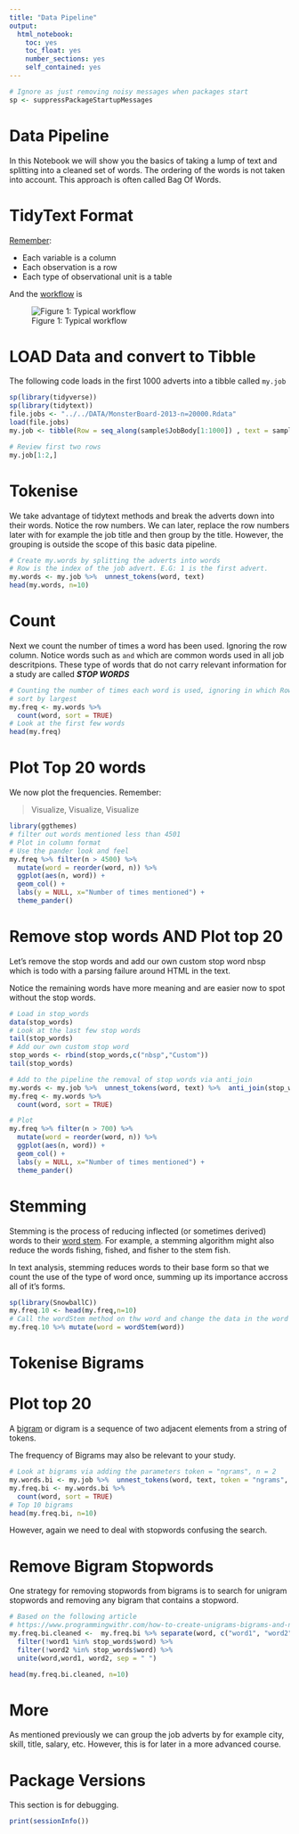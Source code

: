 ```yaml
---
title: "Data Pipeline"
output: 
  html_notebook: 
    toc: yes
    toc_float: yes
    number_sections: yes
    self_contained: yes
---
```


```r
# Ignore as just removing noisy messages when packages start
sp <- suppressPackageStartupMessages
```


# Data Pipeline

In this Notebook we will show you the basics of taking a lump of text and splitting into a cleaned set of words. The ordering of the words is not taken into account. This approach is often called Bag Of Words.

# TidyText Format

[Remember](https://www.tidytextmining.com/tidytext.html):

- Each variable is a column
- Each observation is a row
- Each type of observational unit is a table

And the [workflow](https://www.tidytextmining.com/tidytext.html) is

![Figure 1: Typical workflow](./IMG/flow.png)

# LOAD Data and convert to Tibble

The following code loads in the first 1000 adverts into a tibble called `my.job`

```r
sp(library(tidyverse))
sp(library(tidytext))
file.jobs <- "../../DATA/MonsterBoard-2013-n=20000.Rdata"
load(file.jobs)
my.job <- tibble(Row = seq_along(sample$JobBody[1:1000]) , text = sample$JobBody[1:1000])

# Review first two rows
my.job[1:2,]
```

# Tokenise

We take advantage of  tidytext methods and break the adverts down into their words. Notice the row numbers. We can later, replace the row numbers later with for example the job title and then group by the title. However, the grouping is outside the scope of this basic data pipeline.

```r
# Create my.words by splitting the adverts into words
# Row is the index of the job advert. E.G: 1 is the first advert.
my.words <- my.job %>%  unnest_tokens(word, text)
head(my.words, n=10)
```


# Count

Next we count the number of times a word has been used. Ignoring the row column.
Notice words such as `and` which are common words used in all job descritpions. These type of words that do not carry relevant information for a study are called ***STOP WORDS***

```r
# Counting the number of times each word is used, ignoring in which Row
# sort by largest
my.freq <- my.words %>%
  count(word, sort = TRUE) 
# Look at the first few words
head(my.freq)
```

# Plot Top 20 words

We now plot the frequencies. Remember:

> Visualize, Visualize, Visualize

```r
library(ggthemes)
# filter out words mentioned less than 4501
# Plot in column format
# Use the pander look and feel
my.freq %>% filter(n > 4500) %>%
  mutate(word = reorder(word, n)) %>%
  ggplot(aes(n, word)) +
  geom_col() +
  labs(y = NULL, x="Number of times mentioned") +
  theme_pander()
```

# Remove stop words AND Plot top 20

Let's remove the stop words and add our own custom stop word nbsp which is todo with a parsing failure around HTML in the text.

Notice the remaining words have more meaning and are easier now to spot without the stop words.

```r
# Load in stop_words
data(stop_words)
# Look at the last few stop words
tail(stop_words)
# Add our own custom stop word
stop_words <- rbind(stop_words,c("nbsp","Custom"))
tail(stop_words)

# Add to the pipeline the removal of stop words via anti_join
my.words <- my.job %>%  unnest_tokens(word, text) %>%  anti_join(stop_words)
my.freq <- my.words %>%
  count(word, sort = TRUE) 

# Plot
my.freq %>% filter(n > 700) %>%
  mutate(word = reorder(word, n)) %>%
  ggplot(aes(n, word)) +
  geom_col() +
  labs(y = NULL, x="Number of times mentioned") +
  theme_pander()
```

# Stemming

Stemming is the process of reducing inflected (or sometimes derived) words to their [word stem](https://en.wikipedia.org/wiki/Stemming).
For example, a stemming algorithm might also reduce the words fishing, fished, and fisher to the stem fish.

In text analysis, stemming reduces words to their base form so that we count the use of the type of word once, summing up its importance accross all of it's forms.

```r
sp(library(SnowballC))
my.freq.10 <- head(my.freq,n=10)
# Call the wordStem method on thw word and change the data in the word column via mutate
my.freq.10 %>% mutate(word = wordStem(word))
```



# Tokenise Bigrams
# Plot top 20

A [bigram](https://en.wikipedia.org/wiki/Bigram) or digram is a sequence of two adjacent elements from a string of tokens.

The frequency of Bigrams may also be relevant to your study.

```r
# Look at bigrams via adding the parameters token = "ngrams", n = 2
my.words.bi <- my.job %>%  unnest_tokens(word, text, token = "ngrams", n = 2)
my.freq.bi <- my.words.bi %>%
  count(word, sort = TRUE)
# Top 10 bigrams
head(my.freq.bi, n=10)
```
However, again we need to deal with stopwords confusing the search.


# Remove Bigram Stopwords

One strategy for removing stopwords from bigrams is to search for unigram stopwords and removing any bigram that contains a stopword.

```r
# Based on the following article
# https://www.programmingwithr.com/how-to-create-unigrams-bigrams-and-n-grams-of-app-reviews/
my.freq.bi.cleaned <-  my.freq.bi %>% separate(word, c("word1", "word2"), sep = " ") %>% 
  filter(!word1 %in% stop_words$word) %>%
  filter(!word2 %in% stop_words$word) %>% 
  unite(word,word1, word2, sep = " ")

head(my.freq.bi.cleaned, n=10)
```

# More

As mentioned previously we can group the job adverts by for example city, skill, title, salary, etc. However, this is for later in a more advanced course.

# Package Versions

This section is for debugging.

```r
print(sessionInfo())
```


